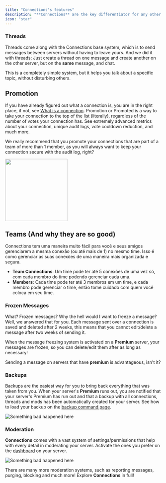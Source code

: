 ```yaml
---
title: "Connections's features"
description: "**Connections** are the key differentiator for any other chat bot or bot looking to improve your server experience in any other way. It's a fun and safe way to chat between servers, without having to leave the server you're chatting on; Just chat on a channel with some connection and be happy."
icon: "star"
---
```


### Threads

Threads come along with the Connections base system, which is to send messages between servers without having to leave yours. And we did it with threads; Just create a thread on one message and create another on the other server, but on the **same** message, and chat.

This is a completely simple system, but it helps you talk about a specific topic, without disturbing others.

## Promotion

If you have already figured out what a connection is, you are in the right place, if not, see [What is a connection](/commands/config/connections.mdx).
Promotion or Promoted is a way to take your connection to the top of the list (literally), regardless of the number of votes your connection has. See extremely advanced metrics about your connection, unique audit logs, vote cooldown reduction, and much more.

We really recommend that you promote your connections that are part of a team of more than 1 member, as you will always want to keep your connection secure with the audit log, right?

<a href="https://connectionsbacia.squareweb.app/promote" target="_blank">
  <img height="200" noZoom src="/public/promotion.png"></img>
</a>

## Teams (And why they are so good)

Connections tem uma maneira muito fácil para você e seus amigos gerenciarem a mesma conexão (ou até mais de 1) no mesmo time. Isso é como gerenciar as suas conexões de uma maneira mais organizada e segura.

- **Team Connections**: Um time pode ter até 5 conexões de uma vez só, com cada membro do time podendo gerenciar cada uma.
- **Members**: Cada time pode ter até 3 membros em um time, e cada membro pode gerenciar o time, então tome cuidado com quem você coloca em seu time.

### Frozen Messages

What? Frozen messages? Why the hell would I want to freeze a message? Well, we answered that for you. Each message sent over a connection is saved and deleted after 2 weeks, this means that you cannot edit/delete a message after two weeks of sending it.

When the message freezing system is activated on a **Premium** server, your messages are frozen, so you can delete/edit them after as long as necessary!

Sending a message on servers that have **premium** is advantageous, isn't it?

### Backups

Backups are the easiest way for you to bring back everything that was taken from you.
When your server's **Premium** runs out, you are notified that your server's Premium has run out and that a backup with all connections, threads and mods has been automatically created for your server.
See how to load your backup on the [backup command page](/commands/moderation/backup.mdx).

![Something bad happened here](/public/backup.png)

### Moderation

**Connections** comes with a vast system of settings/permissions that help with every detail in moderating your server. Activate the ones you prefer on the [dashboard](https://connections.squareweb.app/dashboard) on your server.

![Something bad happened here](/public/flags.png)

There are many more moderation systems, such as reporting messages, purging, blocking and much more! Explore **Connections** in full!
